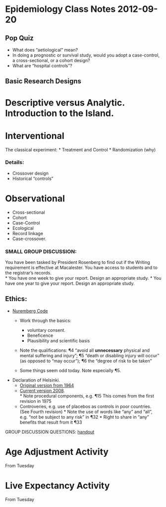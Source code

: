 Epidemiology Class Notes 2012-09-20
========================================================

Pop Quiz
----------
* What does "aetiological" mean?
* In doing a prognostic or survival study, would you adopt a case-control, a cross-sectional, or a cohort design?
* What are "hospital controls"?


Basic Research Designs
----------------------

# Descriptive versus Analytic.  Introduction to the Island.

# Interventional

The classical experiment:
* Treatment and Control
* Randomization (why)

### Details:
* Crossover design
* Historical "controls"

# Observational

* Cross-sectional
* Cohort 
* Case-Control
* Ecological
* Record linkage
* Case-crossover.


### SMALL GROUP DISCUSSION:
You have been tasked by President Rosenberg to find out if the Writing requirement is effective at Macalester.  You have access to students and to the registrar's records.  
* You have one week to give your report.  Design an appropriate study.
* You have one year to give your report.  Design an appropriate study.

Ethics:
----------
* [Nuremberg Code](http://en.wikipedia.org/wiki/Nuremberg_Code) 
    * Work through the basics:
        * voluntary consent.
        * Beneficence
        * Plausibility and scientific basis
    * Note the qualifications: ¶4 "avoid all **unnecessary** physical and mental suffering and injury"; ¶5 "death or disabling injury will occur" (as opposed to "may occur"); ¶6 the "degree of risk to be taken"
    
    * Some things seem odd today. Note especially ¶5. 
* Declaration of Helsinki.  
    * [Original version from 1964](http://www.ncbi.nlm.nih.gov/pmc/articles/PMC1816102/pdf/brmedj02559-0071.pdf)
    * [Current version 2008](http://www.wma.net/en/30publications/10policies/b3/index.html.pdf?print-media-type&footer-right=[page]/[toPage]).  
            * Note procedural components, e.g. ¶15  This comes from the first revision in 1975
    * Controveries, e.g. use of placebos as controls in poor countries.  (See Fourth revision)
            * Note the use of words like "any" and "all", e.g. "not be subject to any risk" in ¶32
            * Right to share in "any" benefits that result from it ¶33
    
GROUP DISCUSSION QUESTIONS: [handout](../Activities/ethics-discussion.pdf)


Age Adjustment Activity
=======================
From Tuesday

Live Expectancy Activity
=======================
From Tuesday